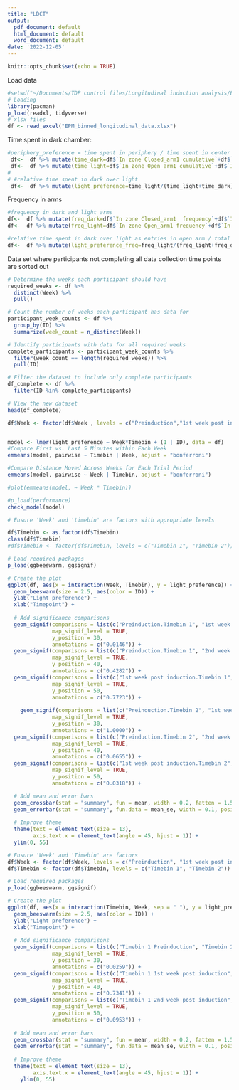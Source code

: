 ```yaml
---
title: "LDCT"
output:
  pdf_document: default
  html_document: default
  word_document: default
date: '2022-12-05'
---
```


```r
knitr::opts_chunk$set(echo = TRUE)
```
Load data
```r
#setwd("~/Documents/TDP control files/Longitudinal induction analysis/EPM/")
# Loading
library(pacman)
p_load(readxl, tidyverse)
# xlsx files
df <- read_excel("EPM_binned_longitudinal_data.xlsx")


```


Time spent in dark chamber:
```r
#periphery_preference = time spent in periphery / time spent in center
 df<-  df %>% mutate(time_dark=df$`In zone Closed_arm1 cumulative`+df$`In zone Closed_arm2 cumulative`)
 df<-  df %>% mutate(time_light=df$`In zone Open_arm1 cumulative`+df$`In zone Open_arm2 cumaltive`)
# 
# #relative time spent in dark over light
 df<-  df %>% mutate(light_preference=time_light/(time_light+time_dark)*100) 


```

Frequency in arms
```r
#frequency in dark and light arms
df<-  df %>% mutate(freq_dark=df$`In zone Closed_arm1  frequency`+df$`In zone Closed_arm2 frequency`)
df<-  df %>% mutate(freq_light=df$`In zone Open_arm1 frequency`+df$`In zone Open_arm2 frequency`)

#relative time spent in dark over light as entries in open arm / total arm entries
df<-  df %>% mutate(light_preference_freq=freq_light/(freq_light+freq_dark)*100) 

```


Data set where participants not completing all data collection time points are sorted out

```r
# Determine the weeks each participant should have
required_weeks <- df %>% 
  distinct(Week) %>% 
  pull()

# Count the number of weeks each participant has data for
participant_week_counts <- df %>%
  group_by(ID) %>%
  summarize(week_count = n_distinct(Week))

# Identify participants with data for all required weeks
complete_participants <- participant_week_counts %>%
  filter(week_count == length(required_weeks)) %>%
  pull(ID)

# Filter the dataset to include only complete participants
df_complete <- df %>%
  filter(ID %in% complete_participants)

# View the new dataset
head(df_complete)
```

```r

df$Week <- factor(df$Week , levels = c("Preinduction","1st week post induction","2nd week post induction"))


model <- lmer(light_preference ~ Week*Timebin + (1 | ID), data = df)
#Compare First vs. Last 5 Minutes within Each Week
emmeans(model, pairwise ~ Timebin | Week, adjust = "bonferroni")

#Compare Distance Moved Across Weeks for Each Trial Period
emmeans(model, pairwise ~ Week | Timebin, adjust = "bonferroni")

#plot(emmeans(model, ~ Week * Timebin))

```

```r
#p_load(performance)
check_model(model)
```

```r
# Ensure 'Week' and 'timebin' are factors with appropriate levels

df$Timebin <- as.factor(df$Timebin)
class(df$Timebin)
#df$Timebin <- factor(df$Timebin, levels = c("Timebin 1", "Timebin 2"))

# Load required packages
p_load(ggbeeswarm, ggsignif)

# Create the plot
ggplot(df, aes(x = interaction(Week, Timebin), y = light_preference)) +
  geom_beeswarm(size = 2.5, aes(color = ID)) +
  ylab("Light preference") +
  xlab("Timepoint") +
  
  # Add significance comparisons
  geom_signif(comparisons = list(c("Preinduction.Timebin 1", "1st week post induction.Timebin 1")),
              map_signif_level = TRUE,
              y_position = 30,
              annotations = c("0.0146")) +
  geom_signif(comparisons = list(c("Preinduction.Timebin 1", "2nd week post induction.Timebin 1")),
              map_signif_level = TRUE,
              y_position = 40,
              annotations = c("0.4282")) +
  geom_signif(comparisons = list(c("1st week post induction.Timebin 1", "2nd week post induction.Timebin 1")),
              map_signif_level = TRUE,
              y_position = 50,
              annotations = c("0.7723")) +
  
    geom_signif(comparisons = list(c("Preinduction.Timebin 2", "1st week post induction.Timebin 2")),
              map_signif_level = TRUE,
              y_position = 30,
              annotations = c("1.0000")) +
  geom_signif(comparisons = list(c("Preinduction.Timebin 2", "2nd week post induction.Timebin 2")),
              map_signif_level = TRUE,
              y_position = 40,
              annotations = c("0.0655")) +
  geom_signif(comparisons = list(c("1st week post induction.Timebin 2", "2nd week post induction.Timebin 2")),
              map_signif_level = TRUE,
              y_position = 50,
              annotations = c("0.0318")) +

  # Add mean and error bars
  geom_crossbar(stat = "summary", fun = mean, width = 0.2, fatten = 1.5) +
  geom_errorbar(stat = "summary", fun.data = mean_se, width = 0.1, position = position_dodge(width = 0.75)) +
  
  # Improve theme
  theme(text = element_text(size = 13),
        axis.text.x = element_text(angle = 45, hjust = 1)) +
  ylim(0, 55)
```


```r
# Ensure 'Week' and 'Timebin' are factors
df$Week <- factor(df$Week, levels = c("Preinduction", "1st week post induction", "2nd week post induction"))
df$Timebin <- factor(df$Timebin, levels = c("Timebin 1", "Timebin 2"))

# Load required packages
p_load(ggbeeswarm, ggsignif)

# Create the plot
ggplot(df, aes(x = interaction(Timebin, Week, sep = " "), y = light_preference)) +
  geom_beeswarm(size = 2.5, aes(color = ID)) +
  ylab("Light preference") +
  xlab("Timepoint") +
  
  # Add significance comparisons
  geom_signif(comparisons = list(c("Timebin 1 Preinduction", "Timebin 2 Preinduction")),
              map_signif_level = TRUE,
              y_position = 30,
              annotations = c("0.0259")) +
  geom_signif(comparisons = list(c("Timebin 1 1st week post induction", "Timebin 2 1st week post induction")),
              map_signif_level = TRUE,
              y_position = 40,
              annotations = c("0.7341")) +
  geom_signif(comparisons = list(c("Timebin 1 2nd week post induction", "Timebin 2 2nd week post induction")),
              map_signif_level = TRUE,
              y_position = 50,
              annotations = c("0.0953")) +
  
  # Add mean and error bars
  geom_crossbar(stat = "summary", fun = mean, width = 0.2, fatten = 1.5, position = position_dodge(width = 0.75)) +
  geom_errorbar(stat = "summary", fun.data = mean_se, width = 0.1, position = position_dodge(width = 0.75)) +
  
  # Improve theme
  theme(text = element_text(size = 13),
        axis.text.x = element_text(angle = 45, hjust = 1)) +
    ylim(0, 55)
```